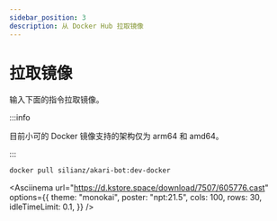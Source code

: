 ```yaml
---
sidebar_position: 3
description: 从 Docker Hub 拉取镜像
---
```



# 拉取镜像

输入下面的指令拉取镜像。

:::info

目前小可的 Docker 镜像支持的架构仅为 arm64 和 amd64。

:::

```sh
docker pull silianz/akari-bot:dev-docker
```

<Asciinema
    url="https://d.kstore.space/download/7507/605776.cast"
    options={{
        theme: "monokai",
        poster: "npt:21.5",
        cols: 100,
        rows: 30,
        idleTimeLimit: 0.1,
    }}
/>
